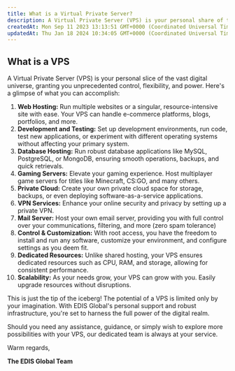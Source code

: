 ```yaml
---
title: What is a Virtual Private Server?
description: A Virtual Private Server (VPS) is your personal share of the vast digital universe. A powerful server to host multiple websites. applications, multiplayer gaming servers, private clouds, email servers, ...
createdAt: Mon Sep 11 2023 13:13:51 GMT+0000 (Coordinated Universal Time)
updatedAt: Thu Jan 18 2024 10:34:05 GMT+0000 (Coordinated Universal Time)
---
```


## What is a VPS

A Virtual Private Server (VPS) is your personal slice of the vast digital universe, granting you unprecedented control, flexibility, and power. Here's a glimpse of what you can accomplish:

1. **Web Hosting:** Run multiple websites or a singular, resource-intensive site with ease. Your VPS can handle e-commerce platforms, blogs, portfolios, and more.
2. **Development and Testing:** Set up development environments, run code, test new applications, or experiment with different operating systems without affecting your primary system.
3. **Database Hosting:** Run robust database applications like MySQL, PostgreSQL, or MongoDB, ensuring smooth operations, backups, and quick retrievals.
4. **Gaming Servers:** Elevate your gaming experience. Host multiplayer game servers for titles like Minecraft, CS\:GO, and many others.
5. **Private Cloud:** Create your own private cloud space for storage, backups, or even deploying software-as-a-service applications.
6. **VPN Services:** Enhance your online security and privacy by setting up a private VPN.
7. **Mail Server:** Host your own email server, providing you with full control over your communications, filtering, and more (zero spam tolerance)
8. **Control & Customization:** With root access, you have the freedom to install and run any software, customize your environment, and configure settings as you deem fit.
9. **Dedicated Resources:** Unlike shared hosting, your VPS ensures dedicated resources such as CPU, RAM, and storage, allowing for consistent performance.
10. **Scalability:** As your needs grow, your VPS can grow with you. Easily upgrade resources without disruptions.

This is just the tip of the iceberg! The potential of a VPS is limited only by your imagination. With EDIS Global's personal support and robust infrastructure, you're set to harness the full power of the digital realm.

Should you need any assistance, guidance, or simply wish to explore more possibilities with your VPS, our dedicated team is always at your service.

Warm regards,

**The EDIS Global Team**
